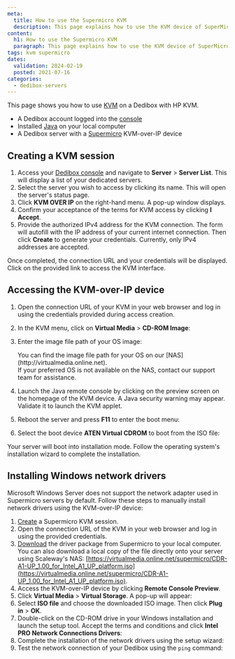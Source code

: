 ```yaml
---
meta:
  title: How to use the Supermicro KVM
  description: This page explains how to use the KVM device of SuperMicro servers on Scaleway Dedibox.
content:
  h1: How to use the Supermicro KVM
  paragraph: This page explains how to use the KVM device of SuperMicro servers on Scaleway Dedibox.
tags: kvm supermicro
dates:
  validation: 2024-02-19
  posted: 2021-07-16
categories:
  - dedibox-servers
---
```


This page shows you how to use [KVM](/dedibox/kvm-over-ip/concepts/#kvm-over-ip) on a Dedibox with HP KVM.

<Macro id="requirements" />

- A Dedibox account logged into the [console](https://console.online.net)
- Installed [Java](https://www.java.com/en/download/help/download_options.html) on your local computer
- A Dedibox server with a [Supermicro](https://www.supermicro.com/en/solutions/management-software/bmc-resources) KVM-over-IP device

## Creating a KVM session

1. Access your [Dedibox console](https://console.online.net/) and navigate to **Server** > **Server List**. This will display a list of your dedicated servers.
2. Select the server you wish to access by clicking its name. This will open the server's status page.
3. Click **KVM OVER IP** on the right-hand menu. A pop-up window displays.
    <Lightbox src="scaleway_KVM.webp" alt="" />
4. Confirm your acceptance of the terms for KVM access by clicking **I Accept**.
5. Provide the authorized IPv4 address for the KVM connection. The form will autofill with the IP address of your current internet connection. Then click **Create** to generate your credentials.
    <Message type="note">
      Currently, only IPv4 addresses are accepted.
    </Message>

Once completed, the connection URL and your credentials will be displayed. Click on the provided link to access the KVM interface.

## Accessing the KVM-over-IP device

1. Open the connection URL of your KVM in your web browser and log in using the credentials provided during access creation.
2. In the KVM menu, click on **Virtual Media** > **CD-ROM Image**:
    <Lightbox src="scaleway_supermicro_vm.webp" alt="" />
3. Enter the image file path of your OS image:
    <Lightbox src="scaleway_supermicro_nas.webp" alt="" />

    <Message type="tip">
    You can find the image file path for your OS on our [NAS](http://virtualmedia.online.net). <br />
    If your preferred OS is not available on the NAS, contact our support team for assistance.
    </Message>
4. Launch the Java remote console by clicking on the preview screen on the homepage of the KVM device.
    <Message type="tip">
      A Java security warning may appear. Validate it to launch the KVM applet.
    </Message>
5. Reboot the server and press **F11** to enter the boot menu:
    <Lightbox src="scaleway_supermicro_boot_mgr.webp" alt="" />
6. Select the boot device **ATEN Virtual CDROM** to boot from the ISO file:
    <Lightbox src="scaleway_supermicro_vcdrom.webp" alt="" />

Your server will boot into installation mode. Follow the operating system's installation wizard to complete the installation.

<Lightbox src="scaleway_supermicro_install.webp" alt="" />

## Installing Windows network drivers

Microsoft Windows Server does not support the network adapter used in Supermicro servers by default. Follow these steps to manually install network drivers using the KVM-over-IP device:

1. [Create](#creating-a-kvm-session) a Supermicro KVM session.
2. Open the connection URL of the KVM in your web browser and log in using the provided credentials.
3. [Download](https://www.supermicro.com/wdl/CDR_Images/CDR-A1-A2-UP/CDR-A1-A2-UP_1.02_for_Intel_A1_A2_UP_platform.iso.iso) the driver package from Supermicro to your local computer.
    <Message type="tip">
      You can also download a local copy of the file directly onto your server using Scaleway's NAS: [https://virtualmedia.online.net/supermicro/CDR-A1-UP_1.00_for_Intel_A1_UP_platform.iso](https://virtualmedia.online.net/supermicro/CDR-A1-UP_1.00_for_Intel_A1_UP_platform.iso).
    </Message>
4. Access the KVM-over-IP device by clicking **Remote Console Preview**.
5. Click **Virtual Media** > **Virtual Storage**. A pop-up will appear:
    <Lightbox src="scaleway_supermicro_vdrive.webp" />
6. Select **ISO file** and choose the downloaded ISO image. Then click **Plug in** > **OK**.
7. Double-click on the CD-ROM drive in your Windows installation and launch the setup tool. Accept the terms and conditions and click **Intel PRO Network Connections Drivers**:
    <Lightbox src="scaleway_supermicro_drivers.webp" />
8. Complete the installation of the network drivers using the setup wizard:
    <Lightbox src="scaleway_supermicro_network.webp" />
9. Test the network connection of your Dedibox using the `ping` command:
    <Lightbox src="scaleway_supermicro_ping.webp" />


